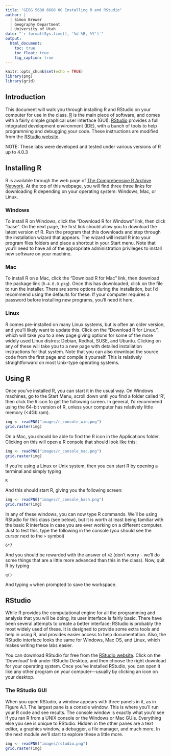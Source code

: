 ```yaml
---
title: "GEOG 5680 6680 00 Installing R and RStudio"
author: | 
  | Simon Brewer
  | Geography Department
  | University of Utah
date: "`r format(Sys.time(), '%d %B, %Y')`"
output:
  html_document:
    toc: true
    toc_float: true
    fig_caption: true
---
```


```r
knitr::opts_chunk$set(echo = TRUE)
library(png)
library(grid)
```

## Introduction

This document will walk you through installing R and RStudio on your computer for use in the class. [R][cranid] is the main piece of software, and comes with a fairly simple graphical user interface (GUI). [RStudio][rstudioid] provides a full integrated development environment (IDE), with a bunch of tools to help programming and debugging your code. These instructions are modified from the [RStudio website][instid].

NOTE: These labs were developed and tested under various versions of R up to 4.0.3

## Installing R

R is available through the web page of [The Comprehensive R Archive Network][cranid]. At the top of this webpage, you will find three three links for downloading R depending on your operating system: Windows, Mac, or Linux.

### Windows

To install R on Windows, click the "Download R for Windows" link, then click "base". On the next page, the first link should allow you to download the latest version of R. Run the program that this downloads and step through the installation wizard that appears. The wizard will install R into your program files folders and place a shortcut in your Start menu. Note that you’ll need to have all of the appropriate administration privileges to install new software on your machine.

### Mac

To install R on a Mac, click the “Download R for Mac” link, then download the package link (`R-4.0.0.pkg`). Once this has downloaded, click on the file to run the installer. There are some options during the installation, but I'd recommend using the defaults for these. If your computer requires a password before installing new programs, you’ll need it here.

### Linux

R comes pre-installed on many Linux systems, but is often an older version, and you'll likely want to update this. Click on the “Download R for Linux.”, which will take you to a new page giving options for some of the more widely used Linux distros: Debian, Redhat, SUSE, and Ubuntu. Clicking on any of these will take you to a new page with detailed installation instructions for that system. Note that you can also download the source code from the first page and compile it yourself. This is relatively straightforward on most Unix-type operating systems. 

## Using R

Once you've installed R, you can start it in the usual way. On Windows machines, go to the Start Menu, scroll down until you find a folder called 'R', then click the `R` icon to get the following screen. In general, I'd recommend using the 64-bit version of R, unless your computer has relatively little memory (<4Gb ram).

```r
img <- readPNG("images/r_console_win.png")
grid.raster(img)
```

On a Mac, you should be able to find the R icon in the Applications folder. Clicking on this will open a R console that should look like this:

```r
img <- readPNG("images/r_console_mac.png")
grid.raster(img)
```

If you're using a Linux or Unix system, then you can start R by opening a terminal and simply typing 

```
R
```

And this should start R, giving you the following screen:

```r
img <- readPNG("images/r_console_bash.png")
grid.raster(img)
```

In any of these windows, you can now type R commands. We'll be using RStudio for this class (see below), but it is worth at least being familiar with the basic R interface in case you are ever working on a different computer. Just to test this, type the following in the console (you should see the cursor next to the `>` symbol)

```
6*7
```

And you should be rewarded with the answer of `42` (don't worry - we'll do some things that are a little more advanced than this in the class). Now, quit R by typing 

```
q()
```

And typing `n` when prompted to save the workspace. 

## RStudio

While R provides the computational engine for all the programming and analysis that you will be doing, its user interface is fairly basic. There have been several attempts to create a better interface; RStudio is probably the most widely used of these. It is designed to provide some extra tools and help in using R, and provides easier access to help documentation. Also, the RStudio interface looks the same for Windows, Mac OS, and Linux, which makes writing these labs easier. 

You can download RStudio for free from the [RStudio website][rstudioid]. Click on the 'Download' link under RStudio Desktop, and then choose the right download for your operating system. Once you've installed RStudio, you can open it like any other program on your computer—usually by clicking an icon on your desktop.

### The RStudio GUI

When you open RStudio, a window appears with three panels in it, as in Figure A.1. The largest pane is a console window. This is where you’ll run your R code and see results. The console window is exactly what you’d see if you ran R from a UNIX console or the Windows or Mac GUIs. Everything else you see is unique to RStudio. Hidden in the other panes are a text editor, a graphics window, a debugger, a file manager, and much more. In the next module we'll start to explore these a little more. 

```r
img <- readPNG("images/rstudio.png")
grid.raster(img)
```


[cranid]: https://cran.r-project.org
[rstudioid]: https://www.rstudio.com
[instid]: https://rstudio-education.github.io/hopr/starting.html